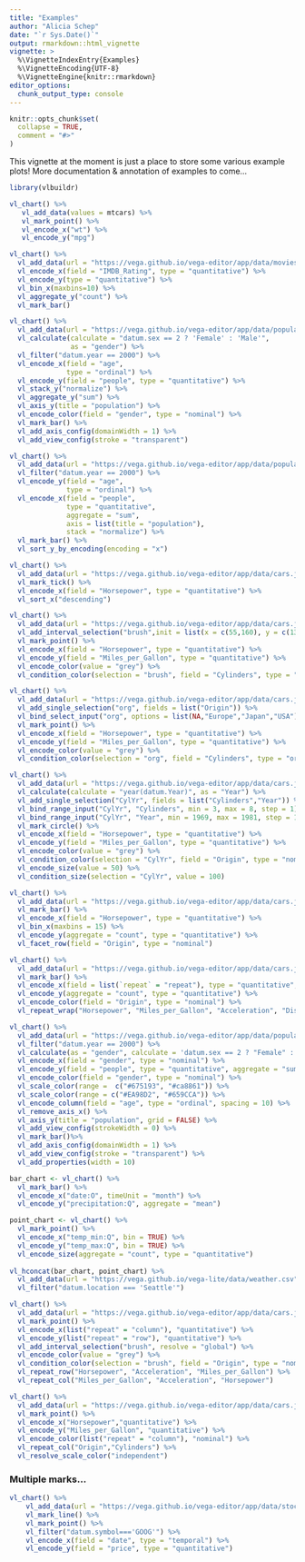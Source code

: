 ```yaml
---
title: "Examples"
author: "Alicia Schep"
date: "`r Sys.Date()`"
output: rmarkdown::html_vignette
vignette: >
  %\VignetteIndexEntry{Examples}
  %\VignetteEncoding{UTF-8}
  %\VignetteEngine{knitr::rmarkdown}
editor_options: 
  chunk_output_type: console
---
```


```r
knitr::opts_chunk$set(
  collapse = TRUE,
  comment = "#>"
)
```

This vignette at the moment is just a place to store some various example plots! More documentation & annotation of examples to come...

```r
library(vlbuildr)

vl_chart() %>%
   vl_add_data(values = mtcars) %>%
   vl_mark_point() %>%
   vl_encode_x("wt") %>%
   vl_encode_y("mpg") 
```


```r
vl_chart() %>%
  vl_add_data(url = "https://vega.github.io/vega-editor/app/data/movies.json") %>%
  vl_encode_x(field = "IMDB_Rating", type = "quantitative") %>%
  vl_encode_y(type = "quantitative") %>%
  vl_bin_x(maxbins=10) %>%
  vl_aggregate_y("count") %>%
  vl_mark_bar()
```


```r
vl_chart() %>%
  vl_add_data(url = "https://vega.github.io/vega-editor/app/data/population.json") %>%
  vl_calculate(calculate = "datum.sex == 2 ? 'Female' : 'Male'", 
               as = "gender") %>%
  vl_filter("datum.year == 2000") %>%
  vl_encode_x(field = "age", 
              type = "ordinal") %>%
  vl_encode_y(field = "people", type = "quantitative") %>%
  vl_stack_y("normalize") %>%
  vl_aggregate_y("sum") %>%
  vl_axis_y(title = "population") %>%
  vl_encode_color(field = "gender", type = "nominal") %>%
  vl_mark_bar() %>% 
  vl_add_axis_config(domainWidth = 1) %>%
  vl_add_view_config(stroke = "transparent")
```



```r
vl_chart() %>%
  vl_add_data(url = "https://vega.github.io/vega-editor/app/data/population.json") %>%
  vl_filter("datum.year == 2000") %>%
  vl_encode_y(field = "age", 
              type = "ordinal") %>%
  vl_encode_x(field = "people", 
              type = "quantitative", 
              aggregate = "sum",
              axis = list(title = "population"), 
              stack = "normalize") %>%
  vl_mark_bar() %>%
  vl_sort_y_by_encoding(encoding = "x")

```

```r
vl_chart() %>%
  vl_add_data(url = "https://vega.github.io/vega-editor/app/data/cars.json") %>%
  vl_mark_tick() %>%
  vl_encode_x(field = "Horsepower", type = "quantitative") %>%
  vl_sort_x("descending")
```

```r
vl_chart() %>%
  vl_add_data(url = "https://vega.github.io/vega-editor/app/data/cars.json") %>%
  vl_add_interval_selection("brush",init = list(x = c(55,160), y = c(13,37))) %>%
  vl_mark_point() %>%
  vl_encode_x(field = "Horsepower", type = "quantitative") %>%
  vl_encode_y(field = "Miles_per_Gallon", type = "quantitative") %>%
  vl_encode_color(value = "grey") %>%
  vl_condition_color(selection = "brush", field = "Cylinders", type = "ordinal")
```


```r
vl_chart() %>%
  vl_add_data(url = "https://vega.github.io/vega-editor/app/data/cars.json") %>%
  vl_add_single_selection("org", fields = list("Origin")) %>%
  vl_bind_select_input("org", options = list(NA,"Europe","Japan","USA")) %>%
  vl_mark_point() %>%
  vl_encode_x(field = "Horsepower", type = "quantitative") %>%
  vl_encode_y(field = "Miles_per_Gallon", type = "quantitative") %>%
  vl_encode_color(value = "grey") %>%
  vl_condition_color(selection = "org", field = "Cylinders", type = "ordinal")

```

```r
vl_chart() %>%
  vl_add_data(url = "https://vega.github.io/vega-editor/app/data/cars.json") %>%
  vl_calculate(calculate = "year(datum.Year)", as = "Year") %>%
  vl_add_single_selection("CylYr", fields = list("Cylinders","Year")) %>%
  vl_bind_range_input("CylYr", "Cylinders", min = 3, max = 8, step = 1) %>%
  vl_bind_range_input("CylYr", "Year", min = 1969, max = 1981, step = 1) %>%
  vl_mark_circle() %>%
  vl_encode_x(field = "Horsepower", type = "quantitative") %>%
  vl_encode_y(field = "Miles_per_Gallon", type = "quantitative") %>%
  vl_encode_color(value = "grey") %>%
  vl_condition_color(selection = "CylYr", field = "Origin", type = "nominal") %>%
  vl_encode_size(value = 50) %>%
  vl_condition_size(selection = "CylYr", value = 100)
```

```r
vl_chart() %>%
  vl_add_data(url = "https://vega.github.io/vega-editor/app/data/cars.json") %>%
  vl_mark_bar() %>%
  vl_encode_x(field = "Horsepower", type = "quantitative") %>%
  vl_bin_x(maxbins = 15) %>%
  vl_encode_y(aggregate = "count", type = "quantitative") %>%
  vl_facet_row(field = "Origin", type = "nominal")
```

```r
vl_chart() %>%
  vl_add_data(url = "https://vega.github.io/vega-editor/app/data/cars.json") %>%
  vl_mark_bar() %>%
  vl_encode_x(field = list(`repeat` = "repeat"), type = "quantitative", bin = TRUE) %>%
  vl_encode_y(aggregate = "count", type = "quantitative") %>%
  vl_encode_color(field = "Origin", type = "nominal") %>%
  vl_repeat_wrap("Horsepower", "Miles_per_Gallon", "Acceleration", "Displacement")
```


```r
vl_chart() %>%
  vl_add_data(url = "https://vega.github.io/vega-editor/app/data/population.json") %>%
  vl_filter("datum.year == 2000") %>%
  vl_calculate(as = "gender", calculate = 'datum.sex == 2 ? "Female" : "Male"') %>%
  vl_encode_x(field = "gender", type = "nominal") %>%
  vl_encode_y(field = "people", type = "quantitative", aggregate = "sum") %>%
  vl_encode_color(field = "gender", type = "nominal") %>%
  vl_scale_color(range =  c("#675193", "#ca8861")) %>%
  vl_scale_color(range = c("#EA98D2", "#659CCA")) %>%
  vl_encode_column(field = "age", type = "ordinal", spacing = 10) %>%
  vl_remove_axis_x() %>%
  vl_axis_y(title = "population", grid = FALSE) %>%
  vl_add_view_config(strokeWidth = 0) %>%
  vl_mark_bar()%>% 
  vl_add_axis_config(domainWidth = 1) %>%
  vl_add_view_config(stroke = "transparent") %>%
  vl_add_properties(width = 10)
```

```r
bar_chart <- vl_chart() %>%
  vl_mark_bar() %>%
  vl_encode_x("date:O", timeUnit = "month") %>%
  vl_encode_y("precipitation:Q", aggregate = "mean")

point_chart <- vl_chart() %>%
  vl_mark_point() %>%
  vl_encode_x("temp_min:Q", bin = TRUE) %>%
  vl_encode_y("temp_max:Q", bin = TRUE) %>%
  vl_encode_size(aggregate = "count", type = "quantitative")
  
vl_hconcat(bar_chart, point_chart) %>% 
  vl_add_data(url = "https://vega.github.io/vega-lite/data/weather.csv") %>%
  vl_filter("datum.location === 'Seattle'")
```

```r
vl_chart() %>%
  vl_add_data(url = "https://vega.github.io/vega-editor/app/data/cars.json") %>%
  vl_mark_point() %>%
  vl_encode_x(list("repeat" = "column"), "quantitative") %>%
  vl_encode_y(list("repeat" = "row"), "quantitative") %>%
  vl_add_interval_selection("brush", resolve = "global") %>%
  vl_encode_color(value = "grey") %>%
  vl_condition_color(selection = "brush", field = "Origin", type = "nominal") %>%
  vl_repeat_row("Horsepower", "Acceleration", "Miles_per_Gallon") %>%
  vl_repeat_col("Miles_per_Gallon", "Acceleration", "Horsepower")
```

```r
vl_chart() %>%
  vl_add_data(url = "https://vega.github.io/vega-editor/app/data/cars.json") %>%
  vl_mark_point() %>%
  vl_encode_x("Horsepower","quantitative") %>%
  vl_encode_y("Miles_per_Gallon", "quantitative") %>%
  vl_encode_color(list("repeat" = "column"), "nominal") %>%
  vl_repeat_col("Origin","Cylinders") %>%
  vl_resolve_scale_color("independent")
```



### Multiple marks...


```r
vl_chart() %>%
    vl_add_data(url = "https://vega.github.io/vega-editor/app/data/stocks.csv") %>% 
    vl_mark_line() %>% 
    vl_mark_point() %>%
    vl_filter("datum.symbol==='GOOG'") %>%
    vl_encode_x(field = "date", type = "temporal") %>%
    vl_encode_y(field = "price", type = "quantitative")
```



